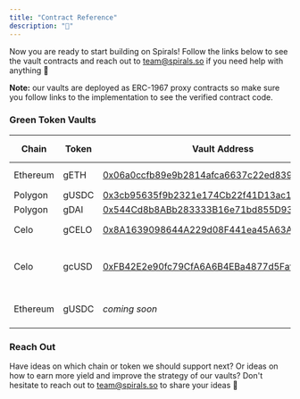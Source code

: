 ```yaml
---
title: "Contract Reference"
description: "📗"
---
```


Now you are ready to start building on Spirals! Follow the links below to see the vault contracts and reach out to [team@spirals.so](mailto:team@spirals.so) if you need help with anything 🤲

**Note:** our vaults are deployed as ERC-1967 proxy contracts so make sure you follow links to the implementation to see the verified contract code.

### Green Token Vaults

| Chain    | Token | Vault Address                                                                                                                        | Yield Strategy         | APY  |
| -------- | ----- | ------------------------------------------------------------------------------------------------------------------------------------ | ---------------------- | ---- |
| Ethereum | gETH  | [0x06a0ccfb89e9b2814afca6637c22ed83909739ee](https://etherscan.io/address/0x06a0ccfb89e9b2814afca6637c22ed83909739ee)              | Lido stETH             | 5.3% |
| Polygon  | gUSDC | [0x3cb95635f9b2321e174Cb22f41D13ac1ADD478B0](https://polygonscan.com/address/0x3cb95635f9b2321e174Cb22f41D13ac1ADD478B0)           | Aave V3                | 1.3% |
| Polygon  | gDAI  | [0x544Cd8b8ABb283333B16e71bd855D93bf6C94F35](https://polygonscan.com/address/0x544Cd8b8ABb283333B16e71bd855D93bf6C94F35)           | Aave V3                | 1.2% |
| Celo     | gCELO | [0x8A1639098644A229d08F441ea45A63AE050Ee018](https://explorer.celo.org/mainnet/address/0x8A1639098644A229d08F441ea45A63AE050Ee018) | Staked Celo            | 4.5% |
| Celo     | gcUSD | [0xFB42E2e90fc79CfA6A6B4EBa4877d5Faf4e29287](https://explorer.celo.org/mainnet/address/0xFB42E2e90fc79CfA6A6B4EBa4877d5Faf4e29287) | Moola Market (Aave V2) | 6.1% |
| Ethereum | gUSDC | _coming soon_                                                                                                                        | Yearn USDC Vault       | 2.2% |

### Reach Out

Have ideas on which chain or token we should support next? Or ideas on how to earn more yield and improve the strategy of our vaults? Don't hesitate to reach out to [team@spirals.so](mailto:team@spirals.so) to share your ideas 🙏
